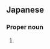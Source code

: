 {{also|眞佐人}}
==Japanese==
{{ja-kanjitab|真|佐|人}}

===Proper noun===
{{ja-pos|proper|まさと}}

# {{given name|male|lang=ja|sort=まさと}}
